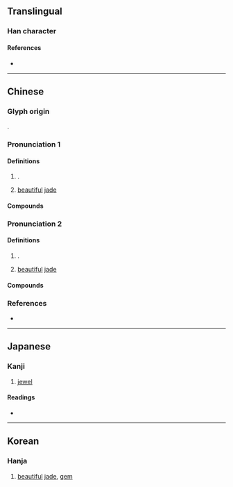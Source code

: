 {{also|珲}}
{{character info}}
==Translingual==

===Han character===
{{Han char|rn=96|rad=玉|as=09|sn=13|four=17156|canj=MGBJJ|ids=⿰𤣩軍}}

====References====
* {{Han ref|kx=0736.110|dkj=21093|dj=1147.150|hdz=21128.110|uh=743F|ud=29759|bh=B7E9|bd=47081}}

----

==Chinese==
{{zh-forms|s=珲}}

===Glyph origin===
{{Han etym}}
{{Han compound|玉|軍|ls=psc|c1=s|c2=p|t1=jade}}.

===Pronunciation 1===
{{zh-pron
|m=huī
|c=wan4,fai1
|mc=y
|oc=y
|cat=n
}}

====Definitions====
{{zh-hanzi}}

# {{n-g|Used in}} {{zh-l|璦琿}}.
# {{lb|zh|literary}} [[beautiful]] [[jade]]

====Compounds====
{{zh-der|璦琿條約|璦琿}}

===Pronunciation 2===
{{zh-pron
|m=hún
|cat=n
}}

====Definitions====
{{zh-hanzi}}

# {{n-g|Used in}} {{zh-l|琿春}}.
# {{lb|zh|literary}} [[beautiful]] [[jade]]

====Compounds====
{{zh-der|琿春河|琿春}}

===References===
* {{R:yue:mfccd}}

----

==Japanese==

===Kanji===
{{ja-kanji|grade=|rs=玉09}}

# [[jewel]]

====Readings====
* {{ja-readings
|goon=ごん
|kanon=こん
|kun=
|nanori=
}}

----

==Korean==

===Hanja===
{{ko-hanja|hangeul=흔|eumhun=|rv=heun|mr=hŭn|y=hun}}

# [[beautiful]] [[jade]], [[gem]]